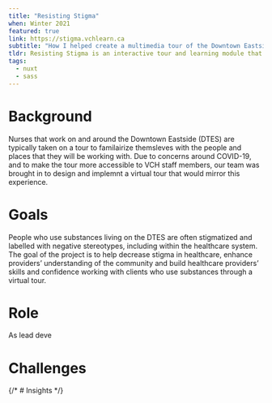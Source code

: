 ```yaml
---
title: "Resisting Stigma"
when: Winter 2021
featured: true
link: https://stigma.vchlearn.ca
subtitle: "How I helped create a multimedia tour of the Downtown Eastside in an effort to reduce stigma in healthcare"
tldr: Resisting Stigma is an interactive tour and learning module that documents the people and places of the Downtown Eastside.  Built with Nuxt.js, the site provides an interactive single page application that lets users tour the many resources available on the DTES and watch powerful video interviews featuring the people who help run them.
tags:
  - nuxt
  - sass
---
```


# Background

Nurses that work on and around the Downtown Eastside (DTES) are typically taken on a tour to familairize themsleves with the people and places that they will be working with. Due to concerns around COVID-19, and to make the tour more accessible to VCH staff members, our team was brought in to design and implemnt a virtual tour that would mirror this experience.

# Goals

People who use substances living on the DTES are often stigmatized and labelled with negative stereotypes, including within the healthcare system. The goal of the project is to help decrease stigma in healthcare, enhance providers’ understanding of the community and build healthcare providers’ skills and confidence working with clients who use substances through a virtual tour.

# Role

As lead deve

# Challenges

{/* # Insights */}
